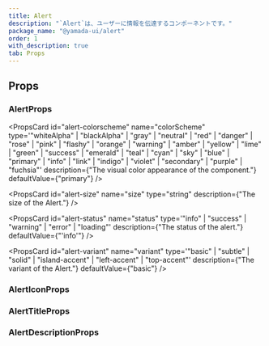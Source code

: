 ```yaml
---
title: Alert
description: "`Alert`は、ユーザーに情報を伝達するコンポーネントです。"
package_name: "@yamada-ui/alert"
order: 1
with_description: true
tab: Props
---
```


## Props

### AlertProps

<PropsCard
  id="alert-colorscheme"
  name="colorScheme"
  type='"whiteAlpha" | "blackAlpha" | "gray" | "neutral" | "red" | "danger" | "rose" | "pink" | "flashy" | "orange" | "warning" | "amber" | "yellow" | "lime" | "green" | "success" | "emerald" | "teal" | "cyan" | "sky" | "blue" | "primary" | "info" | "link" | "indigo" | "violet" | "secondary" | "purple" | "fuchsia"'
  description={"The visual color appearance of the component."}
  defaultValue={"primary"}
/>

<PropsCard
  id="alert-size"
  name="size"
  type="string"
  description={"The size of the Alert."}
/>

<PropsCard
  id="alert-status"
  name="status"
  type='"info" | "success" | "warning" | "error" | "loading"'
  description={"The status of the alert."}
  defaultValue={"'info'"}
/>

<PropsCard
  id="alert-variant"
  name="variant"
  type='"basic" | "subtle" | "solid" | "island-accent" | "left-accent" | "top-accent"'
  description={"The variant of the Alert."}
  defaultValue={"basic"}
/>

### AlertIconProps

<PropsCard
  id="alerticon-variant"
  name="variant"
  type='type ONLY_FOR_FORMAT =
  | "grid"
  | "audio"
  | "oval"
  | "dots"
  | "puff"
  | "rings"
  | "circles"'
/>

### AlertTitleProps

### AlertDescriptionProps
